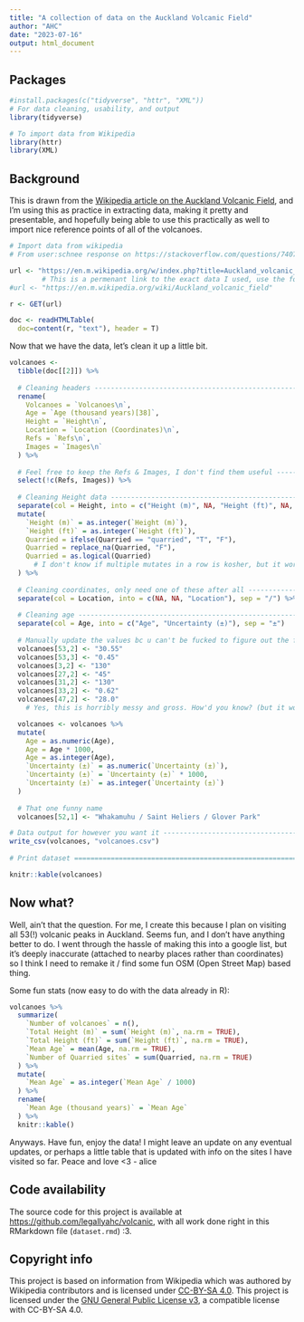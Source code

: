```yaml
---
title: "A collection of data on the Auckland Volcanic Field"
author: "AHC"
date: "2023-07-16"
output: html_document
---
```


## Packages

```r
#install.packages(c("tidyverse", "httr", "XML"))
# For data cleaning, usability, and output
library(tidyverse)

# To import data from Wikipedia
library(httr)
library(XML)
```

## Background

This is drawn from the [Wikipedia article on the Auckland Volcanic Field](https://en.m.wikipedia.org/w/index.php?title=Auckland_volcanic_field&oldid=1146734511), and I'm using this as practice in
extracting data, making it pretty and presentable, and hopefully being able to use this practically as well
to import nice reference points of all of the volcanoes. 

```r
# Import data from wikipedia
# From user:schnee response on https://stackoverflow.com/questions/7407735/importing-wikipedia-tables-in-r

url <- "https://en.m.wikipedia.org/w/index.php?title=Auckland_volcanic_field&oldid=1146734511"
        # This is a permenant link to the exact data I used, use the following at your own risk:
#url <- "https://en.m.wikipedia.org/wiki/Auckland_volcanic_field"

r <- GET(url)

doc <- readHTMLTable(
  doc=content(r, "text"), header = T)
```

Now that we have the data, let's clean it up a little bit.

```r
volcanoes <- 
  tibble(doc[[2]]) %>% 
  
  # Cleaning headers -----------------------------------------------------------
  rename(
    Volcanoes = `Volcanoes\n`,
    Age = `Age (thousand years)[38]`,
    Height = `Height\n`,
    Location = `Location (Coordinates)\n`,
    Refs = `Refs\n`,
    Images = `Images\n`
  ) %>% 
  
  # Feel free to keep the Refs & Images, I don't find them useful --------------
  select(!c(Refs, Images)) %>% 
  
  # Cleaning Height data -------------------------------------------------------
  separate(col = Height, into = c("Height (m)", NA, "Height (ft)", NA, "Quarried")) %>% 
  mutate(
    `Height (m)` = as.integer(`Height (m)`),
    `Height (ft)` = as.integer(`Height (ft)`),
    Quarried = ifelse(Quarried == "quarried", "T", "F"),
    Quarried = replace_na(Quarried, "F"),
    Quarried = as.logical(Quarried)
      # I don't know if multiple mutates in a row is kosher, but it works for me
  ) %>% 
  
  # Cleaning coordinates, only need one of these after all ---------------------
  separate(col = Location, into = c(NA, NA, "Location"), sep = "/") %>% 
    
  # Cleaning age ---------------------------------------------------------------
  separate(col = Age, into = c("Age", "Uncertainty (±)"), sep = "±")
  
  # Manually update the values bc u can't be fucked to figure out the functions to do it
  volcanoes[53,2] <- "30.55"
  volcanoes[53,3] <- "0.45"
  volcanoes[3,2] <- "130"
  volcanoes[27,2] <- "45"
  volcanoes[31,2] <- "130"
  volcanoes[33,2] <- "0.62"
  volcanoes[47,2] <- "28.0"
    # Yes, this is horribly messy and gross. How'd you know? (but it works soooooo idc)

  volcanoes <- volcanoes %>% 
  mutate(
    Age = as.numeric(Age),
    Age = Age * 1000,
    Age = as.integer(Age),
    `Uncertainty (±)` = as.numeric(`Uncertainty (±)`),
    `Uncertainty (±)` = `Uncertainty (±)` * 1000,
    `Uncertainty (±)` = as.integer(`Uncertainty (±)`)
  )
  
  # That one funny name
  volcanoes[52,1] <- "Whakamuhu / Saint Heliers / Glover Park"

# Data output for however you want it ------------------------------------------
write_csv(volcanoes, "volcanoes.csv")
  
# Print dataset ================================================================

knitr::kable(volcanoes)
```

## Now what?

Well, ain't that the question. For me, I create this because I plan on visiting all 53(!) 
volcanic peaks in Auckland. Seems fun, and I don't have anything better to do. I went through 
the hassle of making this into a google list, but it's deeply inaccurate (attached to nearby places rather than 
coordinates) so I think I need to remake it / find some fun OSM (Open Street Map) based thing.

Some fun stats (now easy to do with the data already in R):
```r
volcanoes %>% 
  summarize(
    `Number of volcanoes` = n(),
    `Total Height (m)` = sum(`Height (m)`, na.rm = TRUE),
    `Total Height (ft)` = sum(`Height (ft)`, na.rm = TRUE),
    `Mean Age` = mean(Age, na.rm = TRUE),
    `Number of Quarried sites` = sum(Quarried, na.rm = TRUE)
  ) %>% 
  mutate(
    `Mean Age` = as.integer(`Mean Age` / 1000)
  ) %>% 
  rename(
    `Mean Age (thousand years)` = `Mean Age`
  ) %>% 
  knitr::kable()
```
Anyways. Have fun, enjoy the data! I might leave an update on any eventual updates,
or perhaps a little table that is updated with info on the sites I have visited so far. 
Peace and love <3 - alice

## Code availability

The source code for this project is available at [https://github.com/legallyahc/volcanic](https://github.com/legallyahc/volcanic), with all work done right in this RMarkdown file (`dataset.rmd`) :3. 

## Copyright info

This project is based on information from Wikipedia which was authored by Wikipedia contributors and is licensed under [CC-BY-SA 4.0](https://creativecommons.org/licenses/by-sa/4.0/). 
This project is licensed under the [GNU General Public License v3](https://www.gnu.org/licenses/gpl-3.0.html), 
a compatible license with CC-BY-SA 4.0.
